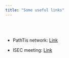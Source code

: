 ```yaml
---
title: "Some useful links"
---
```


<br/>
<br/>

- PathTis network: [Link](https://sites.google.com/site/statistiqueettrajectoires/home/presentation)

- ISEC meeting: [Link](http://www.isec2018.org/home)